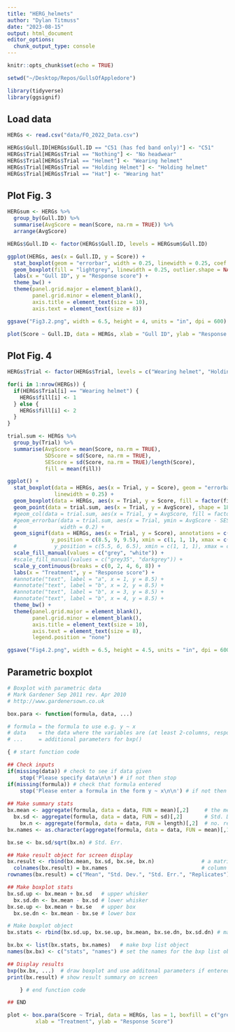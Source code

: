 ```yaml
---
title: "HERG_helmets"
author: "Dylan Titmuss"
date: "2023-08-15"
output: html_document
editor_options: 
  chunk_output_type: console
---
```


```r
knitr::opts_chunk$set(echo = TRUE)

setwd("~/Desktop/Repos/GullsOfAppledore")

library(tidyverse)
library(ggsignif)
```

## Load data
```r
HERGs <- read.csv("data/FO_2022_Data.csv")

HERGs$Gull.ID[HERGs$Gull.ID == "C51 (has fed band only)"] <- "C51"
HERGs$Trial[HERGs$Trial == "Nothing"] <- "No headwear"
HERGs$Trial[HERGs$Trial == "Helmet"] <- "Wearing helmet"
HERGs$Trial[HERGs$Trial == "Holding Helmet"] <- "Holding helmet"
HERGs$Trial[HERGs$Trial == "Hat"] <- "Wearing hat"
```

## Plot Fig. 3
```r
HERGsum <- HERGs %>%
  group_by(Gull.ID) %>%
  summarise(AvgScore = mean(Score, na.rm = TRUE)) %>%
  arrange(AvgScore)

HERGs$Gull.ID <- factor(HERGs$Gull.ID, levels = HERGsum$Gull.ID)

ggplot(HERGs, aes(x = Gull.ID, y = Score)) +
  stat_boxplot(geom = "errorbar", width = 0.25, linewidth = 0.25, coef = 3) +
  geom_boxplot(fill = "lightgrey", linewidth = 0.25, outlier.shape = NA) +
  labs(x = "Gull ID", y = "Response score") +
  theme_bw() +
  theme(panel.grid.major = element_blank(),
        panel.grid.minor = element_blank(),
        axis.title = element_text(size = 10),
        axis.text = element_text(size = 8))

ggsave("Fig3.2.png", width = 6.5, height = 4, units = "in", dpi = 600)

plot(Score ~ Gull.ID, data = HERGs, xlab = "Gull ID", ylab = "Response Score")
```

## Plot Fig. 4
```r
HERGs$Trial <- factor(HERGs$Trial, levels = c("Wearing helmet", "Holding helmet", "Wearing hat", "No headwear"))

for(i in 1:nrow(HERGs)) {
  if(HERGs$Trial[i] == "Wearing helmet") {
    HERGs$fill[i] <- 1
  } else {
    HERGs$fill[i] <- 2
  }
}

trial.sum <- HERGs %>%
  group_by(Trial) %>%
  summarise(AvgScore = mean(Score, na.rm = TRUE),
            SDScore = sd(Score, na.rm = TRUE),
            SEScore = sd(Score, na.rm = TRUE)/length(Score),
            fill = mean(fill))

ggplot() +
  stat_boxplot(data = HERGs, aes(x = Trial, y = Score), geom = "errorbar", width = 0.25,
               linewidth = 0.25) +
  geom_boxplot(data = HERGs, aes(x = Trial, y = Score, fill = factor(fill)), linewidth = 0.25) +
  geom_point(data = trial.sum, aes(x = Trial, y = AvgScore), shape = 18, size = 2.5) +
  #geom_col(data = trial.sum, aes(x = Trial, y = AvgScore, fill = factor(fill))) +
  #geom_errorbar(data = trial.sum, aes(x = Trial, ymin = AvgScore - SEScore, ymax = AvgScore + SEScore),
  #              width = 0.2) +
  geom_signif(data = HERGs, aes(x = Trial, y = Score), annotations = c("**", "***", "***"),
              y_position = c(8.5, 9, 9.5), xmin = c(1, 1, 1), xmax = c(2, 3, 4)) +
  #            y_position = c(5.5, 6, 6.5), xmin = c(1, 1, 1), xmax = c(2, 3, 4)) +
  scale_fill_manual(values = c("grey", "white")) +
  #scale_fill_manual(values = c("grey35", "darkgrey")) +
  scale_y_continuous(breaks = c(0, 2, 4, 6, 8)) +
  labs(x = "Treatment", y = "Response score") +
  #annotate("text", label = "a", x = 1, y = 8.5) +
  #annotate("text", label = "b", x = 2, y = 8.5) +
  #annotate("text", label = "b", x = 3, y = 8.5) +
  #annotate("text", label = "b", x = 4, y = 8.5) +
  theme_bw() +
  theme(panel.grid.major = element_blank(),
        panel.grid.minor = element_blank(),
        axis.title = element_text(size = 10),
        axis.text = element_text(size = 8),
        legend.position = "none")

ggsave("Fig4.2.png", width = 6.5, height = 4.5, units = "in", dpi = 600)
```

## Parametric boxplot
```r
# Boxplot with parametric data
# Mark Gardener Sep 2011 rev. Apr 2010
# http://www.gardenersown.co.uk

box.para <- function(formula, data, ...)

# formula = the formula to use e.g. y ~ x
# data    = the data where the variables are (at least 2-columns, response, predictor)
# ...     = additional parameters for bxp()

{ # start function code

## Check inputs
if(missing(data)) # check to see if data given
	stop('Please specify data\n\n') # if not then stop
if(missing(formula)) # check that formula entered
	stop('Please enter a formula in the form y ~ x\n\n') # if not then stop
	
## Make summary stats
bx.mean <- aggregate(formula, data = data, FUN = mean)[,2]     # the mean
  bx.sd <- aggregate(formula, data = data, FUN = sd)[,2]       # Std. Dev.
    bx.n <- aggregate(formula, data = data, FUN = length)[,2]  # no. replicates
bx.names <- as.character(aggregate(formula, data = data, FUN = mean)[,1]) # make names

bx.se <- bx.sd/sqrt(bx.n) # Std. Err.

## Make result object for screen display
bx.result <- rbind(bx.mean, bx.sd, bx.se, bx.n)               # a matrix of results
  colnames(bx.result) = bx.names                              # column names
rownames(bx.result) = c("Mean", "Std. Dev.", "Std. Err.", "Replicates") # row names

## Make boxplot stats
bx.sd.up <- bx.mean + bx.sd   # upper whisker
  bx.sd.dn <- bx.mean - bx.sd # lower whisker
bx.se.up <- bx.mean + bx.se   # upper box
  bx.se.dn <- bx.mean - bx.se # lower box

# Make boxplot object
bx.stats <- rbind(bx.sd.up, bx.se.up, bx.mean, bx.se.dn, bx.sd.dn) # main results for plot

bx.bx <- list(bx.stats, bx.names)   # make bxp list object
names(bx.bx) <- c("stats", "names") # set the names for the bxp list object

## Display results
bxp(bx.bx, ...)  # draw boxplot and use additonal parameters if entered
print(bx.result) # show result summary on screen

	} # end function code

## END

plot <- box.para(Score ~ Trial, data = HERGs, las = 1, boxfill = c("grey35", "darkgrey", "darkgrey", "darkgrey"),
         xlab = "Treatment", ylab = "Response Score")
```
